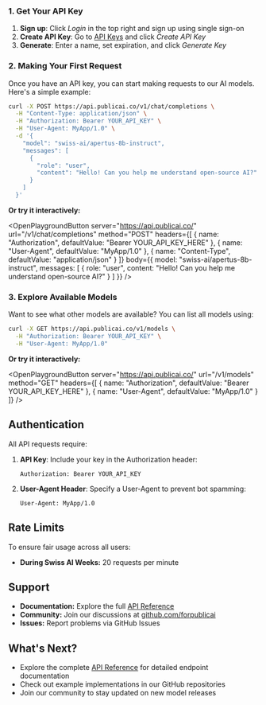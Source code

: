 ### 1. Get Your API Key

1. **Sign up**: Click _Login_ in the top right and sign up using single sign-on
2. **Create API Key**: Go to [API Keys](/settings/api-keys) and click _Create API Key_
3. **Generate**: Enter a name, set expiration, and click _Generate Key_

### 2. Making Your First Request

Once you have an API key, you can start making requests to our AI models. Here's a simple example:

```bash
curl -X POST https://api.publicai.co/v1/chat/completions \
  -H "Content-Type: application/json" \
  -H "Authorization: Bearer YOUR_API_KEY" \
  -H "User-Agent: MyApp/1.0" \
  -d '{
    "model": "swiss-ai/apertus-8b-instruct",
    "messages": [
      {
        "role": "user",
        "content": "Hello! Can you help me understand open-source AI?"
      }
    ]
  }'
```

**Or try it interactively:**

<OpenPlaygroundButton
  server="https://api.publicai.co/"
  url="/v1/chat/completions"
  method="POST"
  headers={[
    { name: "Authorization", defaultValue: "Bearer YOUR_API_KEY_HERE" },
    { name: "User-Agent", defaultValue: "MyApp/1.0" },
    { name: "Content-Type", defaultValue: "application/json" }
  ]}
  body={{
    model: "swiss-ai/apertus-8b-instruct",
    messages: [
      {
        role: "user",
        content: "Hello! Can you help me understand open-source AI?"
      }
    ]
  }}
/>
### 3. Explore Available Models

Want to see what other models are available? You can list all models using:

```bash
curl -X GET https://api.publicai.co/v1/models \
  -H "Authorization: Bearer YOUR_API_KEY" \
  -H "User-Agent: MyApp/1.0"
```

**Or try it interactively:**

<OpenPlaygroundButton
  server="https://api.publicai.co/"
  url="/v1/models"
  method="GET"
  headers={[
    { name: "Authorization", defaultValue: "Bearer YOUR_API_KEY_HERE" },
    { name: "User-Agent", defaultValue: "MyApp/1.0" }
  ]}
/>

## Authentication

All API requests require:

1. **API Key**: Include your key in the Authorization header:
   ```
   Authorization: Bearer YOUR_API_KEY
   ```

2. **User-Agent Header**: Specify a User-Agent to prevent bot spamming:
   ```
   User-Agent: MyApp/1.0
   ```

## Rate Limits

To ensure fair usage across all users:
- **During Swiss AI Weeks:** 20 requests per minute

## Support

- **Documentation:** Explore the full [API Reference](/api)
- **Community:** Join our discussions at [github.com/forpublicai](https://github.com/forpublicai)
- **Issues:** Report problems via GitHub Issues

## What's Next?

- Explore the complete [API Reference](/api) for detailed endpoint documentation
- Check out example implementations in our GitHub repositories
- Join our community to stay updated on new model releases
